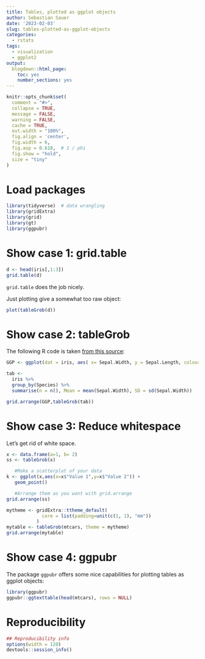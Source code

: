 ```yaml
---
title: Tables, plotted as ggplot objects
author: Sebastian Sauer
date: '2023-02-03'
slug: tables-plotted-as-ggplot-objects
categories:
  - rstats
tags:
  - visualization
  - ggplot2
output:
  blogdown::html_page:
    toc: yes
    number_sections: yes
---
```




```r
knitr::opts_chunk$set(
  comment = "#>",
  collapse = TRUE,
  message = FALSE,
  warning = FALSE,
  cache = TRUE,
  out.width = "100%",
  fig.align = 'center',
  fig.width = 6,
  fig.asp = 0.618,  # 1 / phi
  fig.show = "hold",
  size = "tiny"
)
```



# Load packages

```r
library(tidyverse)  # data wrangling
library(gridExtra)
library(grid)
library(gt)
library(ggpubr)
```



# Show case 1: grid.table


```r
d <- head(iris[,1:3])
grid.table(d)
```

`grid.table` does the job nicely.

Just plotting give a somewhat too raw object:

```r
plot(tableGrob(d))
```


# Show case 2: tableGrob

The following R code is taken [from this source](https://stackoverflow.com/questions/68517917/r-ggplot-and-gt-outputs-how-can-i-combine-these-on-an-output-image):



```r
GGP <- ggplot(dat = iris, aes( x= Sepal.Width, y = Sepal.Length, colour = Species)) + geom_point() 

tab <- 
  iris %>% 
  group_by(Species) %>% 
  summarise(n = n(), Mean = mean(Sepal.Width), SD = sd(Sepal.Width))

grid.arrange(GGP,tableGrob(tab))
```

# Show case 3: Reduce whitespace

Let's get rid of white space.

```r
x <- data.frame(a=1, b= 2)
ss <- tableGrob(x)

   #Make a scatterplot of your data
k <- ggplot(x,aes(x=x$"Value 1",y=x$"Value 2")) + 
   geom_point()

   #Arrange them as you want with grid.arrange
grid.arrange(ss)
```

```r
mytheme <- gridExtra::ttheme_default(
             core = list(padding=unit(c(1, 1), "mm"))
           )
mytable <- tableGrob(mtcars, theme = mytheme)
grid.arrange(mytable)
```

# Show case 4: ggpubr

The package `ggpubr` offers some nice capabilities for plotting tables as ggplot objects:

```r
library(ggpubr)
ggpubr::ggtexttable(head(mtcars), rows = NULL)
```



# Reproducibility

```r
## Reproducibility info
options(width = 120)
devtools::session_info()

```


